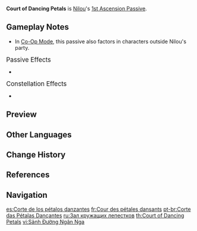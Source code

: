 {{Talent Infobox
|image         = Talent Court of Dancing Petals.png
|character     = Nilou
|type          = 1st Ascension Passive
|info          = When all characters in the party are all {{Color|Dendro}} or {{Color|Hydro}}, and there are at least one Dendro character and one Hydro character:<br>The completion of the third dance step of Nilou's [[Dance of Haftkarsvar]] will grant all nearby characters the Golden Chalice's Bounty for 30s.<br>Characters under the effect of Golden Chalice's Bounty will increase the [[Elemental Mastery]] of all nearby characters by 100 for 10s whenever they are hit by {{Color|Dendro attacks}}. Also, triggering the [[Bloom]] reaction will create Bountiful Cores instead of Dendro Cores.<br>Such Cores will burst very quickly after being created, and they have larger AoEs.<br>Bountiful Cores cannot trigger [[Hyperbloom]] or [[Burgeon]], and they share an upper numerical limit with Dendro Cores. Bountiful Core DMG is considered DMG dealt by Dendro Cores produced by Bloom.<br>Should the party not meet the conditions for this Passive Talent, any existing Golden Chalice's Bounty effects will be canceled.
|utility1      = Bountiful Core
|utility2      = Elemental Mastery
|utility3      = Party Elemental Mastery
|utility4      = Party
|utility5      = Elemental Reaction Enhancement
}}
'''Court of Dancing Petals''' is [[Nilou]]'s [[1st Ascension Passive]].

==Gameplay Notes==
* In [[Co-Op Mode]], this passive also factors in characters outside Nilou's party.

;<big>Passive Effects</big>
* {{Talent Note|ascension|2|Dreamy Dance of Aeons|character=Nilou|talent=Court of Dancing Petals}}

;<big>Constellation Effects</big>
* {{Talent Note|constellation|2|The Starry Skies Their Flowers Rain}}

==Preview==
{{Preview
|file=Court of Dancing Petals Preview
}}

==Other Languages==
{{Other Languages
|en      = Court of Dancing Petals
|zhs     = 折旋落英之庭
|zhs_rm  = Zhé<ref>YouTube: [https://youtu.be/km2X2m9fW_A&t=173s {{Zh|《原神》拾枝杂谈-「妮露：浮莲映波」}} (Timestamp: 2m 53s)]</ref>xuán Luòyīng zhī Tíng
|zht     = 折旋落英之庭
|zht_rm  = Zhéxuán Luòyīng zhī Tíng
|zh_tl   = 
|ja      = 落花廻旋の庭
|ja_rm   = Rakka Kaisen no Niwa
|ja_tl   = Garden of Swirling Petals
|ko      = 꽃보라가 맴도는 정원
|ko_rm   = Kkotboraga Maemdoneun Jeongwon
|ko_tl   = Garden Circled by Flower Drifts
|es      = Corte de los pétalos danzantes
|es_tl   = Court Of The Dancing Petals
|fr      = Cour des pétales dansants
|fr_tl   = Court of Dancing Petals
|ru      = Зал кружащих лепестков
|ru_tl   = Hall of Whirling Petals
|th      = Court of Dancing Petals
|vi      = Sảnh Đường Ngân Nga
|vi_tl   = Hall of Humming
|de      = Hof der wirbelnden Blüten
|de_tl   = Court of Whirling Petals
|id      = Court of Dancing Petals
|pt      = Corte das Pétalas Dançantes
|pt_tl   = 
|tr      = Çiçek Dansı Bahçesi
|tr_tl   = Flower-Dance Garden
|it      = Corte dei petali danzanti
|it_tl   = Court of Dancing Petals
}}

==Change History==
{{Change History|3.1}}

==References==
{{Reflist}}

==Navigation==
{{Talent Navbox|Nilou}}

[[es:Corte de los pétalos danzantes]]
[[fr:Cour des pétales dansants]]
[[pt-br:Corte das Pétalas Dançantes]]
[[ru:Зал кружащих лепестков]]
[[th:Court of Dancing Petals]]
[[vi:Sảnh Đường Ngân Nga]]
